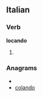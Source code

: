 ==Italian==

===Verb===
'''locando'''

# {{gerund of|[[locare#Italian|locare]]|lang=Italian}}

===Anagrams===
* {{alphagram|acdlnoo}}
* [[colando#Italian|colando]]